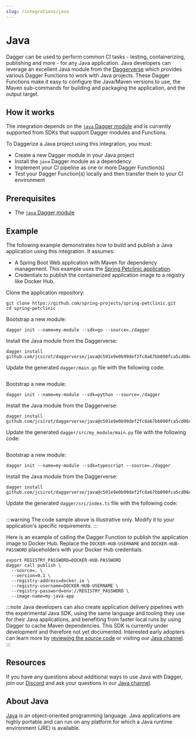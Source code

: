 ```yaml
---
slug: /integrations/java
---
```



# Java

Dagger can be used to perform common CI tasks - testing, containerizing, publishing and more - for any Java application. Java developers can leverage an excellent Java module from the [Daggerverse](https://daggerverse.dev/mod/github.com/jcsirot/daggerverse/java) which provides various Dagger Functions to work with Java projects. These Dagger Functions make it easy to configure the Java/Maven versions to use, the Maven sub-commands for building and packaging the application, and the output target.

## How it works

The integration depends on the [`java` Dagger module](https://daggerverse.dev/mod/github.com/jcsirot/daggerverse/java) and is currently supported from SDKs that support Dagger modules and Functions.

To Daggerize a Java project using this integration, you must:

- Create a new Dagger module in your Java project
- Install the `java` Dagger module as a dependency
- Implement your CI pipeline as one or more Dagger Function(s)
- Test your Dagger Function(s) locally and then transfer them to your CI environment

## Prerequisites

- The [`java` Dagger module](https://daggerverse.dev/mod/github.com/jcsirot/daggerverse/java)

## Example

The following example demonstrates how to build and publish a Java application using this integration. It assumes:

- A Spring Boot Web application with Maven for dependency management. This example uses the [Spring Petclinic application](https://github.com/spring-projects/spring-petclinic).
- Credentials to publish the containerized application image to a registry like Docker Hub.

Clone the application repository:

```shell
git clone https://github.com/spring-projects/spring-petclinic.git
cd spring-petclinic
```

<Tabs groupId="language">
<TabItem value="Go">

Bootstrap a new module:

```shell
dagger init --name=my-module --sdk=go --source=./dagger
```

Install the Java module from the Daggerverse:

```shell
dagger install github.com/jcsirot/daggerverse/java@c591e9e0b99def2fc8a67bb090fca5cd06cf6a1d
```

Update the generated `dagger/main.go` file with the following code:

```go file=./snippets/java/go/main.go
```

</TabItem>
<TabItem value="Python">

Bootstrap a new module:

```shell
dagger init --name=my-module --sdk=python --source=./dagger
```

Install the Java module from the Daggerverse:

```shell
dagger install github.com/jcsirot/daggerverse/java@c591e9e0b99def2fc8a67bb090fca5cd06cf6a1d
```

Update the generated `dagger/src/my_module/main.py` file with the following code:

```python file=./snippets/java/python/main.py
```

</TabItem>
<TabItem value="TypeScript">

Bootstrap a new module:

```shell
dagger init --name=my-module --sdk=typescript --source=./dagger
```

Install the Java module from the Daggerverse:

```shell
dagger install github.com/jcsirot/daggerverse/java@c591e9e0b99def2fc8a67bb090fca5cd06cf6a1d
```

Update the generated `dagger/src/index.ts` file with the following code:

```typescript file=./snippets/java/typescript/index.ts
```

</TabItem>
</Tabs>

:::warning
The code sample above is illustrative only. Modify it to your application's specific requirements.
:::

Here is an example of calling the Dagger Function to publish the application image to Docker Hub. Replace the `DOCKER-HUB-USERNAME` and `DOCKER-HUB-PASSWORD` placeholders with your Docker Hub credentials.

```shell
export REGISTRY_PASSWORD=DOCKER-HUB-PASSWORD
dagger call publish \
  --source=. \
  --version=0.1 \
  --registry-address=docker.io \
  --registry-username=DOCKER-HUB-USERNAME \
  --registry-password=env://REGISTRY_PASSWORD \
  --image-name=my-java-app
```

:::note
Java developers can also create application delivery pipelines with the experimental Java SDK, using the same language and tooling they use for their Java applications, and benefiting from faster local runs by using Dagger to cache Maven dependencies. This SDK is currently under development and therefore not yet documented. Interested early adopters can learn more by [reviewing the source code](https://github.com/dagger/dagger/tree/main/sdk/java) or visiting our [Java channel](https://discord.com/channels/707636530424053791/1124030182655807548).
:::

## Resources

If you have any questions about additional ways to use Java with Dagger, join our [Discord](https://discord.gg/dagger-io) and ask your questions in our [Java channel](https://discord.com/channels/707636530424053791/1124030182655807548).

## About Java

[Java](https://www.java.com/en/) is an object-oriented programming language. Java applications are highly portable and can run on any platform for which a Java runtime environment (JRE) is available.
